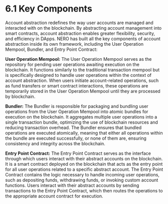 # 6.1 Key Components

Account abstraction redefines the way user accounts are managed and interacted with on the blockchain. By abstracting account management into smart contracts, account abstraction enables greater flexibility, security, and efficiency in DApps. NERO has built all the key components of account abstraction inside its own framework, including the User Operation Mempool, Bundler, and Entry Point Contract:

**User Operation Mempool:** The User Operation Mempool serves as the repository for pending user operations awaiting execution on the blockchain. It functions similarly to the traditional transaction mempool but is specifically designed to handle user operations within the context of account abstraction. When users initiate account-related operations, such as fund transfers or smart contract interactions, these operations are temporarily stored in the User Operation Mempool until they are processed by blockchain.

**Bundler:** The Bundler is responsible for packaging and bundling user operations from the User Operation Mempool into atomic bundles for execution on the blockchain. It aggregates multiple user operations into a single transaction bundle, optimizing the use of blockchain resources and reducing transaction overhead. The Bundler ensures that bundled operations are executed atomically, meaning that either all operations within the bundle are executed successfully, or none of them are, ensuring consistency and integrity across the blockchain.

**Entry Point Contract:** The Entry Point Contract serves as the interface through which users interact with their abstract accounts on the blockchain. It is a smart contract deployed on the blockchain that acts as the entry point for all user operations related to a specific abstract account. The Entry Point Contract contains the logic necessary to handle incoming user operations, such as depositing funds, withdrawing funds, or invoking custom account functions. Users interact with their abstract accounts by sending transactions to the Entry Point Contract, which then routes the operations to the appropriate account contract for execution.